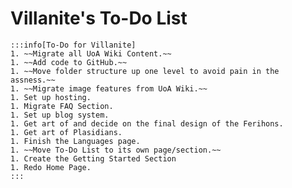 # Villanite's To-Do List
    :::info[To-Do for Villanite]
    1. ~~Migrate all UoA Wiki Content.~~
    1. ~~Add code to GitHub.~~
    1. ~~Move folder structure up one level to avoid pain in the assness.~~
    1. ~~Migrate image features from UoA Wiki.~~
    1. Set up hosting.
    1. Migrate FAQ Section.
    1. Set up blog system.
    1. Get art of and decide on the final design of the Ferihons.
    1. Get art of Plasidians.
    1. Finish the Languages page.
    1. ~~Move To-Do List to its own page/section.~~
    1. Create the Getting Started Section
    1. Redo Home Page.
    :::